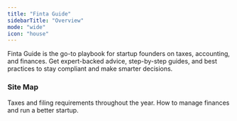 ```yaml
---
title: "Finta Guide"
sidebarTitle: "Overview"
mode: "wide"
icon: "house"
---
```


Finta Guide is the go-to playbook for startup founders on taxes, accounting, and finances. Get expert-backed advice, step-by-step guides, and best practices to stay compliant and make smarter decisions.

### Site Map
<CardGroup cols={2}>
  <Card title="Compliance Deadlines" icon="calendar" href="/deadlines">
    Taxes and filing requirements throughout the year.
  </Card>

  <Card title="Best Practices" icon="award" href="/stack">
    How to manage finances and run a better startup.
  </Card>
</CardGroup>